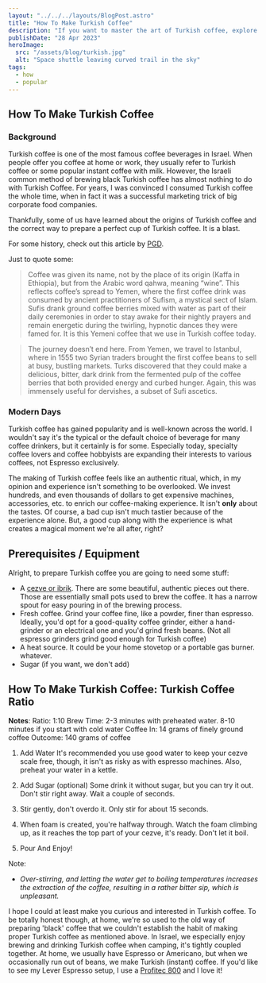 ```yaml
---
layout: "../../../layouts/BlogPost.astro"
title: "How To Make Turkish Coffee"
description: "If you want to master the art of Turkish coffee, explore the authentic brewing method for a delightful experience."
publishDate: "28 Apr 2023"
heroImage:
  src: "/assets/blog/turkish.jpg"
  alt: "Space shuttle leaving curved trail in the sky"
tags:
  - how
  - popular
---
```


## How To Make Turkish Coffee

### Background
Turkish coffee is one of the most famous coffee beverages in Israel. When people offer you coffee
at home or work, they usually refer to Turkish coffee or some popular instant coffee with milk. However,
the Israeli common method of brewing black Turkish coffee has almost nothing to do with Turkish Coffee. For years,
I was convinced I consumed Turkish coffee the whole time, when in fact it was a successful marketing trick of big 
corporate food companies.

Thankfully, some of us have learned about the origins of Turkish coffee and the correct way to prepare
a perfect cup of Turkish coffee. It is a blast. 

For some history, check out this article by [PGD](https://perfectdailygrind.com/2015/09/turkish-coffee-a-story-of-mystery-war-romance-empire/).

Just to quote some:
> Coffee was given its name, not by the place of its origin (Kaffa in Ethiopia), but from the Arabic word qahwa, meaning “wine”. This reflects coffee’s spread to Yemen, where the first coffee drink was consumed by ancient practitioners of Sufism, a mystical sect of Islam. Sufis drank ground coffee berries mixed with water as part of their daily ceremonies in order to stay awake for their nightly prayers and remain energetic during the twirling, hypnotic dances they were famed for. It is this Yemeni coffee that we use in Turkish coffee today. 

> The journey doesn’t end here. From Yemen, we travel to Istanbul, where in 1555 two Syrian traders brought the first coffee beans to sell at busy, bustling markets. Turks discovered that they could make a delicious, bitter, dark drink from the fermented pulp of the coffee berries that both provided energy and curbed hunger. Again, this was immensely useful for dervishes, a subset of Sufi ascetics.

### Modern Days
Turkish coffee has gained popularity and is well-known across the world. I wouldn't say it's the
typical or the default choice of beverage for many coffee drinkers, but it certainly is for some. Especially today,
specialty coffee lovers and coffee hobbyists are expanding their interests to various coffees, not Espresso exclusively.

The making of Turkish coffee feels like an authentic ritual, which, in my opinion and experience
isn't something to be overlooked. We invest hundreds, and even thousands of dollars to get expensive machines, accessories, etc. to enrich
our coffee-making experience. It isn't **only** about the tastes. Of course, a bad cup isn't much tastier because of the experience alone. But,
a good cup along with the experience is what creates a magical moment we're all after, right?


## Prerequisites / Equipment
Alright, to prepare Turkish coffee you are going to need some stuff:
- A [cezve or ibrik](https://amzn.to/3L9uKfs). There are some beautiful, authentic pieces out there. Those are essentially small pots used to brew the coffee. It has a 
narrow spout for easy pouring in of the brewing process.
- Fresh coffee. Grind your coffee fine, like a powder, finer than espresso. Ideally, you'd opt for a good-quality coffee
grinder, either a hand-grinder or an electrical one and you'd grind fresh beans. (Not all espresso grinders grind good enough for Turkish coffee)
- A heat source. It could be your home stovetop or a portable gas burner. whatever.
- Sugar (if you want, we don't add)

## How To Make Turkish Coffee: Turkish Coffee Ratio

**Notes**:
Ratio: 1:10
Brew Time: 2-3 minutes with preheated water. 8-10 minutes if you start with cold water
Coffee In: 14 grams of finely ground coffee
Outcome: 140 grams of coffee

1. Add Water
It's recommended you use good water to keep your cezve scale free, though, it isn't as risky as with espresso machines.
Also, preheat your water in a kettle.

2. Add Sugar (optional)
Some drink it without sugar, but you can try it out. Don't stir right away. Wait a couple of seconds.

3. Stir gently, don't overdo it. Only stir for about 15 seconds.

4. When foam is created, you're halfway through. 
Watch the foam climbing up, as it reaches the top part of your cezve, it's ready. Don't let it boil.

5. Pour And Enjoy!

Note:
* *Over-stirring, and letting the water get to boiling temperatures increases the extraction of the coffee, resulting in a rather
bitter sip, which is unpleasant.*

I hope I could at least make you curious and interested in Turkish coffee. To be totally honest though, 
at home, we're so used to the old way of preparing 'black' coffee that we couldn't establish the habit of making proper
Turkish coffee as mentioned above. In Israel, we especially enjoy
brewing and drinking Turkish coffee when camping, it's tightly coupled
together. At home, we usually have Espresso or Americano, but when we occasionally run out of beans, we make Turkish (instant) coffee. If you'd like to see my Lever Espresso setup, I use a [Profitec 800](/posts/personal/lever-experience/) and I love it!
